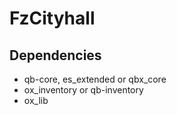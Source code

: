 # FzCityhall

## Dependencies
- qb-core, es_extended or qbx_core
- ox_inventory or qb-inventory
- ox_lib

